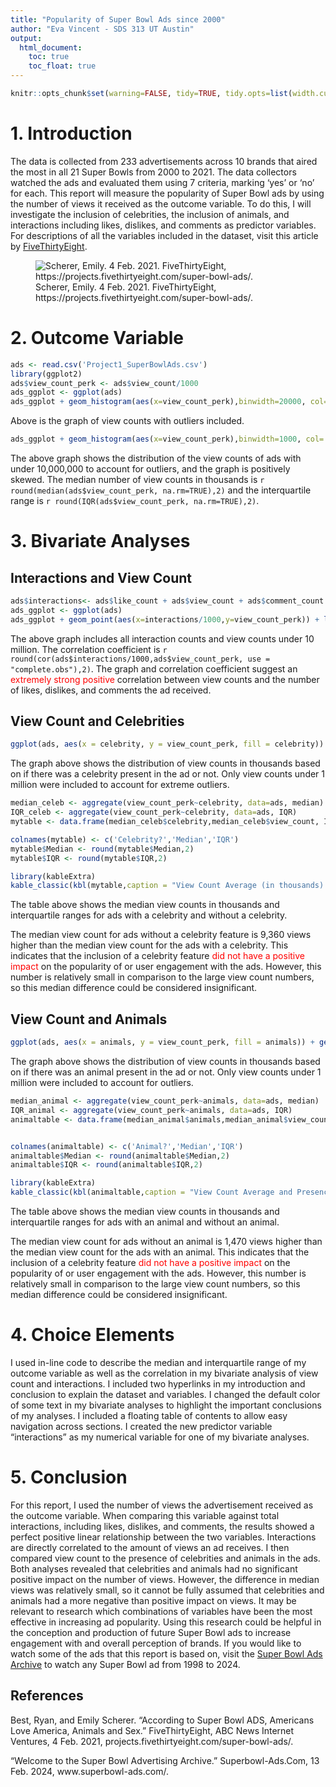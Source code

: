 ```yaml
---
title: "Popularity of Super Bowl Ads since 2000"
author: "Eva Vincent - SDS 313 UT Austin"
output:
  html_document:
    toc: true
    toc_float: true
---
```

```r
knitr::opts_chunk$set(warning=FALSE, tidy=TRUE, tidy.opts=list(width.cutoff=60))
```


# 1. Introduction
The data is collected from 233 advertisements across 10 brands that aired the most in all 21 Super Bowls from 2000 to 2021. The data collectors watched the ads and evaluated them using 7 criteria, marking 'yes' or 'no' for each. This report will measure the popularity of Super Bowl ads by using the number of views it received as the outcome variable. To do this, I will investigate the inclusion of celebrities,  the inclusion of animals, and interactions including likes, dislikes, and comments as predictor variables. For descriptions of all the variables included in the dataset, visit this article by [FiveThirtyEight](https://projects.fivethirtyeight.com/super-bowl-ads/).

![Scherer, Emily. 4 Feb. 2021. FiveThirtyEight, https://projects.fivethirtyeight.com/super-bowl-ads/.](https://projects.fivethirtyeight.com/super-bowl-ads/images/SUPER-BOWL-ADS-Topper.png?v=7e5791e9)


# 2. Outcome Variable
```r
ads <- read.csv('Project1_SuperBowlAds.csv')
library(ggplot2)
ads$view_count_perk <- ads$view_count/1000
ads_ggplot <- ggplot(ads)
ads_ggplot + geom_histogram(aes(x=view_count_perk),binwidth=20000, col='black',fill='dark green') + labs(title='View Count of Super Bowl Ads',x='Number of Views (in thousands)', y= 'Frequency') + scale_fill_brewer(type='qual',palette=2) + theme_classic()+theme(plot.title = element_text(hjust = 0.5)) 
```

Above is the graph of view counts with outliers included.


```r
ads_ggplot + geom_histogram(aes(x=view_count_perk),binwidth=1000, col='black',fill='dark green') + labs(title='View Count of Super Bowl Ads',x='Number of Views (in thousands)', y= 'Frequency') + scale_fill_brewer(type='qual',palette=2) + theme_classic() + xlim(c(0,10000)) +ylim(c(0,20))+theme(plot.title = element_text(hjust = 0.5)) 
```

The above graph shows the distribution of the view counts of ads with under 10,000,000 to account for outliers, and the graph is positively skewed. The median number of view counts in thousands is `r round(median(ads$view_count_perk, na.rm=TRUE),2)` and the interquartile range is `r round(IQR(ads$view_count_perk, na.rm=TRUE),2)`.

# 3. Bivariate Analyses

## Interactions and View Count
```r
ads$interactions<- ads$like_count + ads$view_count + ads$comment_count
ads_ggplot <- ggplot(ads)
ads_ggplot + geom_point(aes(x=interactions/1000,y=view_count_perk)) + labs(title='Interactions and View Count', x='Interaction Count (in thousands)',y='View Count (in thousands)') + theme_classic() + xlim(c(0,10000)) + ylim(c(0,10000))+theme(plot.title = element_text(hjust = 0.5)) 
```

The above graph includes all interaction counts and view counts under 10 million. The correlation coefficient is `r round(cor(ads$interactions/1000,ads$view_count_perk, use = "complete.obs"),2)`. The graph and correlation coefficient suggest an <span style="color: red;">extremely strong positive</span> correlation between view counts and the number of likes, dislikes, and comments the ad received.


## View Count and Celebrities
```r
ggplot(ads, aes(x = celebrity, y = view_count_perk, fill = celebrity)) + geom_boxplot() + coord_flip() + labs(title='View Count and Celebrities',x='Presence of Celebrity', y= 'View Count (in thousands)') +theme_classic() +ylim(c(0,1000))+theme(plot.title = element_text(hjust = 0.5)) 
```

The graph above shows the distribution of view counts in thousands based on if there was a celebrity present in the ad or not. Only view counts under 1 million were included to account for extreme outliers.

```r
median_celeb <- aggregate(view_count_perk~celebrity, data=ads, median)
IQR_celeb <- aggregate(view_count_perk~celebrity, data=ads, IQR)
mytable <- data.frame(median_celeb$celebrity,median_celeb$view_count, IQR_celeb$view_count)

colnames(mytable) <- c('Celebrity?','Median','IQR')
mytable$Median <- round(mytable$Median,2)
mytable$IQR <- round(mytable$IQR,2)

library(kableExtra)
kable_classic(kbl(mytable,caption = "View Count Average (in thousands) and Presence of Celebrity"),full_width = FALSE)
```
The table above shows the median view counts in thousands and interquartile ranges for ads with a celebrity and without a celebrity.

The median view count for ads without a celebrity feature is 9,360 views higher than the median view count for the ads with a celebrity. This indicates that the inclusion of a celebrity feature <span style="color: red;">did not have a positive impact</span> on the popularity of or user engagement with the ads. However, this number is relatively small in comparison to the large view count numbers, so this median difference could be considered insignificant.



## View Count and Animals
```r
ggplot(ads, aes(x = animals, y = view_count_perk, fill = animals)) + geom_boxplot() + coord_flip() + labs(title='View Count and Animals',x='Presence of Animals', y= 'View Count (in thousands') + theme_classic()+ ylim(c(0,1000))+theme(plot.title = element_text(hjust = 0.5)) 
```

The graph above shows the distribution of view counts in thousands based on if there was an animal present in the ad or not. Only view counts under 1 million were included to account for outliers.

```r
median_animal <- aggregate(view_count_perk~animals, data=ads, median)
IQR_animal <- aggregate(view_count_perk~animals, data=ads, IQR)
animaltable <- data.frame(median_animal$animals,median_animal$view_count, IQR_animal$view_count)


colnames(animaltable) <- c('Animal?','Median','IQR')
animaltable$Median <- round(animaltable$Median,2)
animaltable$IQR <- round(animaltable$IQR,2)

library(kableExtra)
kable_classic(kbl(animaltable,caption = "View Count Average and Presence of Animal"),full_width = FALSE)

```
The table above shows the median view counts in thousands and interquartile ranges for ads with an animal and without an animal.

The median view count for ads without an animal is 1,470 views higher than the median view count for the ads with an animal. This indicates that the inclusion of a celebrity feature <span style="color: red;">did not have a positive impact</span> on the popularity of or user engagement with the ads. However, this number is relatively small in comparison to the large view count numbers, so this median difference could be considered insignificant.


# 4. Choice Elements
I used in-line code to describe the median and interquartile range of my outcome variable as well as the correlation in my bivariate analysis of view count and interactions. I included two hyperlinks in my introduction and conclusion to explain the dataset and variables. I changed the default color of some text in my bivariate analyses to highlight the important conclusions of my analyses. I included a floating table of contents to allow easy navigation across sections. I created the new predictor variable "interactions" as my numerical variable for one of my bivariate analyses.


# 5. Conclusion
For this report, I used the number of views the advertisement received as the outcome variable. When comparing this variable against total interactions, including likes, dislikes, and comments, the results showed a perfect positive linear relationship between the two variables. Interactions are directly correlated to the amount of views an ad receives. I then compared view count to the presence of celebrities and animals in the ads. Both analyses revealed that celebrities and animals had no significant positive impact on the number of views. However, the difference in median views was relatively small, so it cannot be fully assumed that celebrities and animals had a more negative than positive impact on views. It may be relevant to research which combinations of variables have been the most effective in increasing ad popularity. Using this research could be helpful in the conception and production of future Super Bowl ads to increase engagement with and overall perception of brands. If you would like to watch some of the ads that this report is based on, visit the [Super Bowl Ads Archive](https://www.superbowl-ads.com/) to watch any Super Bowl ad from 1998 to 2024.

## References
Best, Ryan, and Emily Scherer. “According to Super Bowl ADS, Americans Love America, Animals and Sex.” FiveThirtyEight, ABC News Internet Ventures, 4 Feb. 2021, projects.fivethirtyeight.com/super-bowl-ads/. 

“Welcome to the Super Bowl Advertising Archive.” Superbowl-Ads.Com, 13 Feb. 2024, www.superbowl-ads.com/. 


